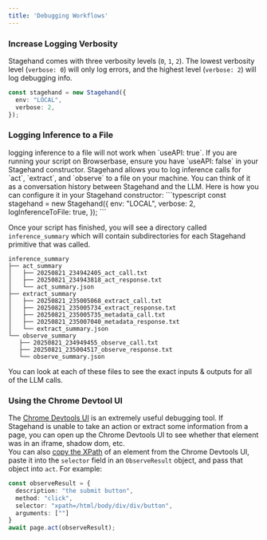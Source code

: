 ```yaml
---
title: 'Debugging Workflows'
---
```


### Increase Logging Verbosity
Stagehand comes with three verbosity levels (`0`, `1`, `2`). The lowest verbosity level (`verbose: 0`) will only log errors, and the highest level (`verbose: 2`) will log debugging info.
```typescript
const stagehand = new Stagehand({
  env: "LOCAL",
  verbose: 2,
});
```

### Logging Inference to a File
<Note>
logging inference to a file will not work when `useAPI: true`. If you are running your script on Browserbase, ensure you have `useAPI: false` in your Stagehand constructor.
</Note>
Stagehand allows you to log inference calls for `act`, `extract`, and `observe` to a file on your machine.
You can think of it as a conversation history between Stagehand and the LLM. Here is how you can configure it in your Stagehand constructor:
```typescript
const stagehand = new Stagehand({
  env: "LOCAL",
  verbose: 2,
  logInferenceToFile: true,
});
```

Once your script has finished, you will see a directory called `inference_summary` which will contain subdirectories for each Stagehand primitive that was called.

```
inference_summary
├── act_summary
│   ├── 20250821_234942405_act_call.txt
│   ├── 20250821_234943818_act_response.txt
│   └── act_summary.json
├── extract_summary
│   ├── 20250821_235005068_extract_call.txt
│   ├── 20250821_235005734_extract_response.txt
│   ├── 20250821_235005735_metadata_call.txt
│   ├── 20250821_235007040_metadata_response.txt
│   └── extract_summary.json
└── observe_summary
   ├── 20250821_234949455_observe_call.txt
   ├── 20250821_235004517_observe_response.txt
   └── observe_summary.json
```
You can look at each of these files to see the exact inputs & outputs for all of the LLM calls.

### Using the Chrome Devtool UI
The [Chrome Devtools UI](https://developer.chrome.com/docs/devtools/overview) is an extremely useful debugging tool.
If Stagehand is unable to take an action or extract some information from a page, you can open up the Chrome Devtools UI
to see whether that element was in an iframe, shadow dom, etc.
<br />
You can also [copy the XPath](https://devtoolstips.org/tips/en/copy-element-xpath/) of an element from the Chrome Devtools UI, paste it into the `selector` field in an `ObserveResult` object, and pass that object into `act`. For example:
```TypeScript
const observeResult = {
  description: "the submit button",
  method: "click",
  selector: "xpath=/html/body/div/div/button",
  arguments: [""]
}
await page.act(observeResult);
```
